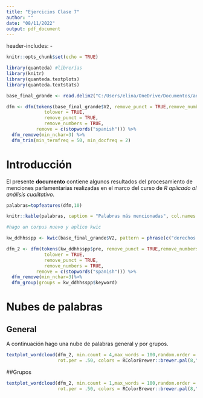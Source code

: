 ```yaml
---
title: "Ejercicios Clase 7"
author: ""
date: "08/11/2022"
output: pdf_document
---
```

header-includes:
    - \usepackage{bbm}


```r
knitr::opts_chunk$set(echo = TRUE)
```


```r
library(quanteda) #librerías
library(knitr)
library(quanteda.textplots)
library(quanteda.textstats)

base_final_grande <- read.delim2("C:/Users/elina/OneDrive/Documentos/analisistextoEPUdelar2023/Clase1/Material/base_genero_final.txt",sep="\t",header = F)
```



```r


dfm <- dfm(tokens(base_final_grande$V2, remove_punct = TRUE,remove_numbers = TRUE),
              tolower = TRUE,
              remove_punct = TRUE, 
              remove_numbers = TRUE,
           remove = c(stopwords("spanish"))) %>%
  dfm_remove(min_nchar=3) %>%
  dfm_trim(min_termfreq = 50, min_docfreq = 2)

```


# Introducción

El presente **documento** contiene algunos resultados del procesamiento de menciones parlamentarias realizadas en el marco del curso de *R aplicado al análisis cualitativo*. 


```r
palabras=topfeatures(dfm,10)

knitr::kable(palabras, caption = "Palabras más mencionadas", col.names = c("N"))

```



```r
#hago un corpus nuevo y aplico kwic

kw_ddhhsspp <- kwic(base_final_grande$V2, pattern = phrase(c("derechos humanos", "salud pública")))

dfm_2 <- dfm(tokens(kw_ddhhsspp$pre, remove_punct = TRUE,remove_numbers = TRUE),
              tolower = TRUE,
              remove_punct = TRUE,
              remove_numbers = TRUE,
           remove = c(stopwords("spanish"))) %>%
  dfm_remove(min_nchar=3)%>%
  dfm_group(groups = kw_ddhhsspp$keyword)


```


\newpage


# Nubes de palabras

## General 



A continuación hago una nube de palabras general y por grupos.


```r

textplot_wordcloud(dfm_2, min.count = 4,max_words = 100,random.order = TRUE,
                   rot.per = .50, colors = RColorBrewer::brewer.pal(8,"Dark2"))

```


##Grupos


```r

textplot_wordcloud(dfm_2, min.count = 1,max_words = 100,random.order = TRUE,
                   rot.per = .50, colors = RColorBrewer::brewer.pal(8,"Dark2"),comparison = TRUE)

```









